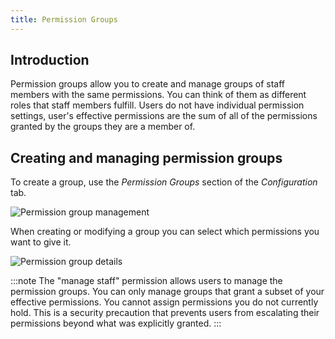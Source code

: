 ```yaml
---
title: Permission Groups
---
```


## Introduction

Permission groups allow you to create and manage groups of staff members with the same permissions. You can think of them as different roles that staff members fulfill. Users do not have individual permission settings, user's effective permissions are the sum of all of the permissions granted by the groups they are a member of.

## Creating and managing permission groups

To create a group, use the _Permission&nbsp;Groups_ section of the _Configuration_ tab.

![Permission group management](../screenshots/config-permission-group-list.png)

When creating or modifying a group you can select which permissions you want to give it.

![Permission group details](../screenshots/config-permission-group-details.png)

:::note
The "manage staff" permission allows users to manage the permission groups. You can only manage groups that grant a subset of your effective permissions. You cannot assign permissions you do not currently hold. This is a security precaution that prevents users from escalating their permissions beyond what was explicitly granted.
:::
